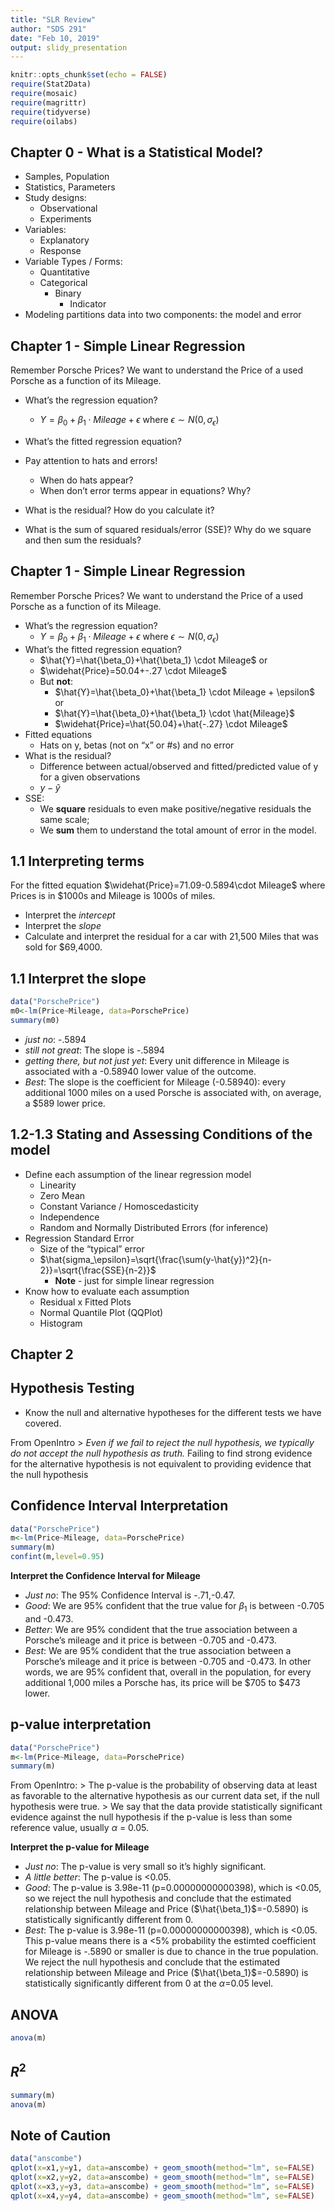 ```yaml
---
title: "SLR Review"
author: "SDS 291"
date: "Feb 10, 2019"
output: slidy_presentation
---
```


```r
knitr::opts_chunk$set(echo = FALSE)
require(Stat2Data)
require(mosaic)
require(magrittr)
require(tidyverse)
require(oilabs)
```

## Chapter 0 - What is a Statistical Model?

- Samples, Population
- Statistics, Parameters
- Study designs:
    + Observational
    + Experiments
- Variables:
    + Explanatory
    + Response
- Variable Types / Forms:
    + Quantitative
    + Categorical
        + Binary
            + Indicator
- Modeling partitions data into two components: the model and error

## Chapter 1 - Simple Linear Regression

Remember Porsche Prices? We want to understand the Price of a used Porsche as a function of its Mileage.

- What's the regression equation?
    + $Y=\beta_0+\beta_1 \cdot Mileage + \epsilon$ where $\epsilon \sim N(0,\sigma_\epsilon)$

- What's the fitted regression equation?

- Pay attention to hats and errors!
    + When do hats appear?
    + When don't error terms appear in equations? Why?
  
- What is the residual? How do you calculate it? 

- What is the sum of squared residuals/error (SSE)? Why do we square and then sum the residuals?

## Chapter 1 - Simple Linear Regression

Remember Porsche Prices? We want to understand the Price of a used Porsche as a function of its Mileage.

- What's the regression equation? 
    + $Y=\beta_0+\beta_1 \cdot Mileage + \epsilon$ where $\epsilon \sim N(0,\sigma_\epsilon)$

- What's the fitted regression equation?
    + $\hat{Y}=\hat{\beta_0}+\hat{\beta_1} \cdot Mileage$ or
    + $\widehat{Price}=50.04+-.27 \cdot Mileage$
    + But **not**:
        + $\hat{Y}=\hat{\beta_0}+\hat{\beta_1} \cdot Mileage + \epsilon$ or
        + $\hat{Y}=\hat{\beta_0}+\hat{\beta_1} \cdot \hat{Mileage}$
        + $\widehat{Price}=\hat{50.04}+\hat{-.27} \cdot Mileage$

- Fitted equations
    + Hats on y, betas (not on "x" or #s) and no error
  
- What is the residual?
    + Difference between actual/observed and fitted/predicted value of y for a given observations
    + $y-\hat{y}$

- SSE:
    + We __square__ residuals to even make positive/negative residuals the same scale; 
    + We __sum__ them to understand the total amount of error in the model.

## 1.1 Interpreting terms
For the fitted equation $\widehat{Price}=71.09-0.5894\cdot Mileage$ where Prices is in $1000s and Mileage is 1000s of miles.

- Interpret the *intercept*
- Interpret the *slope*
- Calculate and interpret the residual for a car with 21,500 Miles that was sold for $69,4000.

## 1.1 Interpret the slope 

```r
data("PorschePrice")
m0<-lm(Price~Mileage, data=PorschePrice)
summary(m0)
```

- *just no*: -.5894
- *still not great*: The slope is -.5894
- *getting there, but not just yet*: Every unit difference in Mileage is associated with a -0.58940 lower value of the outcome.
- *Best*: The slope is the coefficient for Mileage (-0.58940): every additional 1000 miles on a used Porsche is associated with, on average, a $589 lower price.

## 1.2-1.3 Stating and Assessing Conditions of the model
- Define each assumption of the linear regression model
    + Linearity
    + Zero Mean
    + Constant Variance / Homoscedasticity
    + Independence
    + Random and Normally Distributed Errors (for inference)
- Regression Standard Error
    + Size of the "typical" error
    + $\hat{sigma_\epsilon}=\sqrt{\frac{\sum(y-\hat{y})^2}{n-2}}=\sqrt{\frac{SSE}{n-2}}$
      + __Note__ - just for simple linear regression
- Know how to evaluate each assumption
    + Residual x Fitted Plots
    + Normal Quantile Plot (QQPlot)
    + Histogram

## Chapter 2

## Hypothesis Testing

- Know the null and alternative hypotheses for the different tests we have covered.

From OpenIntro
> _Even if we fail to reject the null hypothesis, we typically do not accept the null hypothesis as truth._ Failing to find strong evidence for the alternative hypothesis is not equivalent to providing evidence that the null hypothesis


## Confidence Interval Interpretation

```r
data("PorschePrice")
m<-lm(Price~Mileage, data=PorschePrice)
summary(m)
confint(m,level=0.95)
```

__Interpret the Confidence Interval for Mileage__

- *Just no*: The 95% Confidence Interval is -.71,-0.47.
- *Good*: We are 95% confident that the true value for $\beta_1$ is between -0.705 and -0.473.
- *Better*: We are 95% condident that the true association between a Porsche's mileage and it price is between -0.705 and -0.473.
- *Best*: We are 95% condident that the true association between a Porsche's mileage and it price is between -0.705 and -0.473. In other words, we are 95% confident that, overall in the population, for every additional 1,000 miles a Porsche has, its price will be \$705 to \$473 lower.

## p-value interpretation
```r
data("PorschePrice")
m<-lm(Price~Mileage, data=PorschePrice)
summary(m)
```

From OpenIntro:
> The p-value is the probability of observing data at least as favorable to the alternative hypothesis as our current data set, if the null hypothesis were true. 
> We say that the data provide statistically significant evidence against the null hypothesis if the p-value is less than some reference value, usually $\alpha$ = 0.05.

__Interpret the p-value for Mileage__

- *Just no*: The p-value is very small so it's highly significant.
- *A little better*: The p-value is <0.05.
- *Good*: The p-value is 3.98e-11 (p=0.00000000000398), which is <0.05, so we reject the null hypothesis and conclude that the estimated relationship between Mileage and Price ($\hat{\beta_1}$=-0.5890) is statistically significantly different from 0. 
- *Best*: The p-value is 3.98e-11 (p=0.00000000000398), which is <0.05. This p-value means there is a <5% probability the estimted coefficient for Mileage is -.5890 or smaller is due to chance in the true population. We reject the null hypothesis and conclude that the estimated relationship between Mileage and Price ($\hat{\beta_1}$=-0.5890) is statistically significantly different from 0 at the $\alpha$=0.05 level.

## ANOVA

```r
anova(m)
```

## $R^2$

```r
summary(m)
anova(m)
```

## Note of Caution

```r
data("anscombe")
qplot(x=x1,y=y1, data=anscombe) + geom_smooth(method="lm", se=FALSE)
qplot(x=x2,y=y2, data=anscombe) + geom_smooth(method="lm", se=FALSE)
qplot(x=x3,y=y3, data=anscombe) + geom_smooth(method="lm", se=FALSE)
qplot(x=x4,y=y4, data=anscombe) + geom_smooth(method="lm", se=FALSE)
```